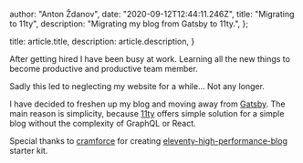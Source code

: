 
  author: "Anton Ždanov",
  date: "2020-09-12T12:44:11.246Z",
  title: "Migrating to 11ty",
  description: "Migrating my blog from Gatsby to 11ty.",
};

  title: article.title,
  description: article.description,
}


After getting hired I have been busy at work. Learning all the new things to become productive and productive team member.

Sadly this led to neglecting my website for a while... Not any longer.

I have decided to freshen up my blog and moving away from [Gatsby](https://www.gatsbyjs.com/).
The main reason is simplicity, because [11ty](https://www.11ty.dev/) offers simple solution for a simple blog without the complexity of GraphQL or React.

Special thanks to [cramforce](https://twitter.com/cramforce) for creating [eleventy-high-performance-blog](https://github.com/google/eleventy-high-performance-blog) starter kit.
